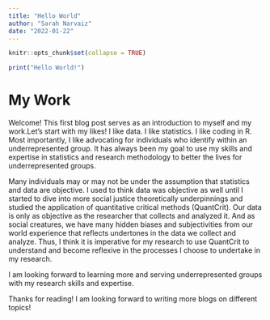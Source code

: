 ```yaml
---
title: "Hello World"
author: "Sarah Narvaiz"
date: "2022-01-22"
---
```


```r
knitr::opts_chunk$set(collapse = TRUE)
```


```r
print("Hello World!")
```

# My Work

Welcome! This first blog post serves as an introduction to myself and my work.Let's start with my likes! I like data. I like statistics. I like coding in R. Most importantly, I like advocating for individuals who identify within an underrepresented group. It has always been my goal to use my skills and expertise in statistics and research methodology to better the lives for underrepresented groups. 

Many individuals may or may not be under the assumption that statistics and data are objective. I used to think data was objective as well until I started to dive into more social justice theoretically underpinnings and studied the application of quantitative critical methods (QuantCrit). Our data is only as objective as the researcher that collects and analyzed it. And as social creatures, we have many hidden biases and subjectivities from our world experience that reflects undertones in the data we collect and analyze. Thus, I think it is imperative for my research to use QuantCrit to understand and become reflexive in the processes I choose to undertake in my research.

I am looking forward to learning more and serving underrepresented groups with my research skills and expertise. 

Thanks for reading! I am looking forward to writing more blogs on different topics!

